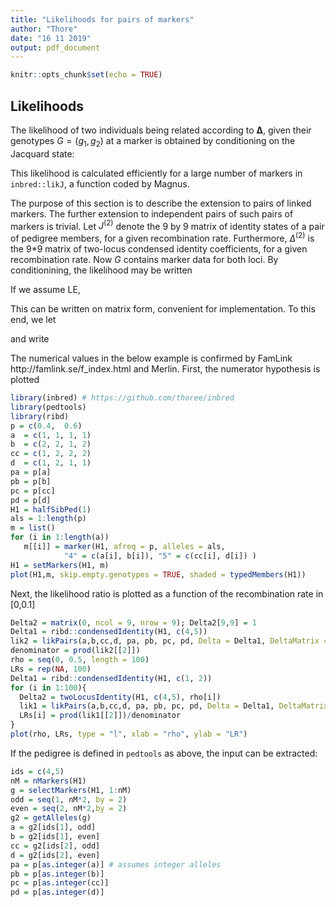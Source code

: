 ```yaml
---
title: "Likelihoods for pairs of markers"
author: "Thore"
date: "16 11 2019"
output: pdf_document
---
```


```r
knitr::opts_chunk$set(echo = TRUE)
```

## Likelihoods


The likelihood of two individuals being related according to $\boldsymbol{\Delta}$, given their genotypes $G=(g_{1},g_{2})$ at a marker is obtained by conditioning on the Jacquard state:
\begin{equation}
L(\boldsymbol{\Delta} \mid G)=\sum_{i=1}^9 \Delta_iP(G\mid J_i).
\label{eq:DeltaLik}
\end{equation}

This likelihood is calculated efficiently for 
a large number of markers in `inbred::likJ`, a
function coded by Magnus.

The purpose of this section is to describe the extension to
pairs of linked markers. The further extension to independent pairs of such pairs of markers is trivial.
Let $J^{(2)}$ denote the 9 by 9 matrix of identity states of a pair of pedigree members, for a given recombination rate. Furthermore,
$\Delta^{(2)}$ is the 9*9 matrix of two-locus condensed identity coefficients, for a given recombination rate. Now $G$ contains marker data for both loci.
By conditionining, the likelihood may be written

\begin{equation}
L(\boldsymbol{\Delta},\boldsymbol{\Delta}^{(2)}  \mid G)
=\sum_{s,t=1}^9 \Delta^{(2)}_{s,t} P(G\mid J^{(2)}_{s,t}).
\label{eq:DeltaLik2}
\end{equation}

If we assume LE, 
\begin{equation}
L(\boldsymbol{\Delta},\boldsymbol{\Delta}^{(2)}  \mid G)
=\sum_{s,t=1}^9 \Delta^{(2)}_{s,t} P(g_1\mid J_{s})P(g_2\mid J_{t}).
\label{eq:DeltaLik3}
\end{equation}

This can be written on matrix form, convenient for implementation. To this end,
we let
\begin{align*}
u &=  \left( P(g_1\mid J_1), \ldots, P(g_1\mid J_9) \right)\\
v &=  \left( P(g_2\mid J_1), \ldots, P(g_2\mid J_9) \right)
\label{eq:DeltaLik4}
\end{align*}

and write
\begin{equation}
L(\boldsymbol{\Delta},\boldsymbol{\Delta}^{(2)}  \mid G)
=u{\Delta}^{(2)}v^T.
\label{eq:DeltaLik5}
\end{equation}

The numerical values in the below example is confirmed
by FamLink http://famlink.se/f_index.html and Merlin.
First, the numerator hypothesis is plotted

```r
library(inbred) # https://github.com/thoree/inbred
library(pedtools)
library(ribd)
p = c(0.4,  0.6)
a  = c(1, 1, 1, 1)
b  = c(2, 2, 1, 2)
cc = c(1, 2, 2, 2)
d  = c(1, 2, 1, 1)
pa = p[a]
pb = p[b]
pc = p[cc]
pd = p[d]
H1 = halfSibPed(1)
als = 1:length(p)
m = list()
for (i in 1:length(a))
   m[[i]] = marker(H1, afreq = p, alleles = als,
            "4" = c(a[i], b[i]), "5" = c(cc[i], d[i]) )
H1 = setMarkers(H1, m)
plot(H1,m, skip.empty.genotypes = TRUE, shaded = typedMembers(H1))
```

Next, the likelihood ratio is plotted as a function of the recombination rate
in [0,0.1]

```r
Delta2 = matrix(0, ncol = 9, nrow = 9); Delta2[9,9] = 1
Delta1 = ribd::condensedIdentity(H1, c(4,5))
lik2 = likPairs(a,b,cc,d, pa, pb, pc, pd, Delta = Delta1, DeltaMatrix = Delta2)
denominator = prod(lik2[[2]])
rho = seq(0, 0.5, length = 100)
LRs = rep(NA, 100)
Delta1 = ribd::condensedIdentity(H1, c(1, 2))
for (i in 1:100){
  Delta2 = twoLocusIdentity(H1, c(4,5), rho[i])
  lik1 = likPairs(a,b,cc,d, pa, pb, pc, pd, Delta = Delta1, DeltaMatrix = Delta2)
  LRs[i] = prod(lik1[[2]])/denominator
}
plot(rho, LRs, type = "l", xlab = "rho", ylab = "LR")
```




If the pedigree is defined in `pedtools` as above, the input can be extracted:

```r
ids = c(4,5)
nM = nMarkers(H1)
g = selectMarkers(H1, 1:nM)
odd = seq(1, nM*2, by = 2)
even = seq(2, nM*2,by = 2)
g2 = getAlleles(g)
a = g2[ids[1], odd]
b = g2[ids[1], even]
cc = g2[ids[2], odd]
d = g2[ids[2], even]
pa = p[as.integer(a)] # assumes integer alleles
pb = p[as.integer(b)]
pc = p[as.integer(cc)]
pd = p[as.integer(d)]
```

